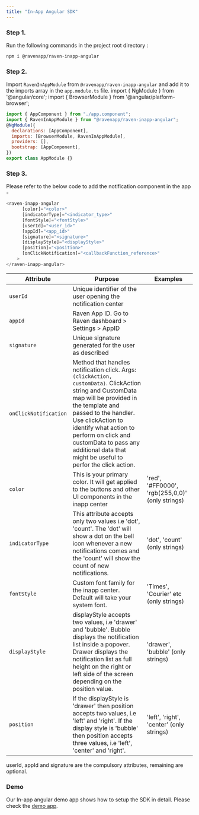 ```yaml
---
title: "In-App Angular SDK"
---
```


### Step 1.

Run the following commands in the project root directory :

```bash Terminal
npm i @ravenapp/raven-inapp-angular
```

### Step 2.

Import `RavenInAppModule` from `@ravenapp/raven-inapp-angular` and add it to the
imports array in the `app.module.ts` file. import \{ NgModule \} from
'@angular/core'; import \{ BrowserModule \} from '@angular/platform-browser'; ​

```javascript
import { AppComponent } from "./app.component";
import { RavenInAppModule } from "@ravenapp/raven-inapp-angular";
@NgModule({
  declarations: [AppComponent],
  imports: [BrowserModule, RavenInAppModule],
  providers: [],
  bootstrap: [AppComponent],
})
export class AppModule {}
```

### Step 3.

Please refer to the below code to add the notification component in the app -

```javascript
<raven-inapp-angular
      [color]="<color>"
      [indicatorType]="<indicator_type>"
      [fontStyle]="<fontStyle>"
      [userId]="<user_id>"
      [appId]="<app_id>"
      [signature]="<signature>"
      [displayStyle]="<displayStyle>"
      [position]="<position>"
      [onClickNotification]="<callbackFunction_reference>"
    >
</raven-inapp-angular>
```

| Attribute             | Purpose                                                                                                                                                                                                                                                                                                                              | Examples                                        |
| --------------------- | ------------------------------------------------------------------------------------------------------------------------------------------------------------------------------------------------------------------------------------------------------------------------------------------------------------------------------------ | ----------------------------------------------- |
| `userId`              | Unique identifier of the user opening the notification center                                                                                                                                                                                                                                                                        |                                                 |
| `appId`               | Raven App ID. Go to Raven dashboard > Settings > AppID                                                                                                                                                                                                                                                                               |                                                 |
| `signature`           | Unique signature generated for the user as described ​                                                                                                                                                                                                                                                                               |                                                 |
| `onClickNotification` | Method that handles notification click. Args: `(clickAction, customData)`. ClickAction string and CustomData map will be provided in the template and passed to the handler. Use clickAction to identify what action to perform on click and customData to pass any additional data that might be useful to perfor the click action. |                                                 |
| `color`               | This is your primary color. It will get applied to the buttons and other UI components in the inapp center                                                                                                                                                                                                                           | 'red', '#FF0000', 'rgb(255,0,0)' (only strings) |
| `indicatorType`       | This attribute accepts only two values i.e 'dot', 'count'. The 'dot' will show a dot on the bell icon whenever a new notifications comes and the 'count' will show the count of new notifications.                                                                                                                                   | 'dot', 'count' (only strings)                   |
| `fontStyle`           | Custom font family for the inapp center. Default will take your system font.                                                                                                                                                                                                                                                         | 'Times', 'Courier' etc (only strings)           |
| `displayStyle`        | displayStyle accepts two values, i.e 'drawer' and 'bubble'. Bubble displays the notification list inside a popover. Drawer displays the notification list as full height on the right or left side of the screen depending on the position value.                                                                                    | 'drawer', 'bubble' (only strings)               |
| `position`            | If the displayStyle is 'drawer' then position accepts two values, i.e 'left' and 'right'. If the display style is 'bubble' then position accepts three values, i.e 'left', 'center' and 'right'.                                                                                                                                     | 'left', 'right', 'center' (only strings)        |

<Note>
  userId, appId and signature are the compulsory attributes, remaining are
  optional.
</Note>

### Demo

Our In-app angular demo app shows how to setup the SDK in detail. Please check
the [demo app](https://github.com/ravenappdev/inapp-angular-demo).
